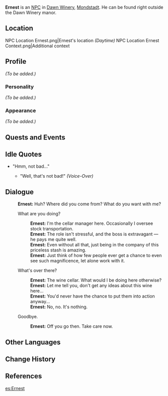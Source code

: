 {{Meta
<!-- REMOVE THIS TEMPLATE AFTER ADDING MISSING INFO -->
|missing_NPC_profile  = yes
}}
{{Character Infobox
|region           = Mondstadt
|image            = NPC Ernest.png
|title            = Warehouse Manager
|type             = NPC
|voiceCN          = [https://zh.moegirl.org.cn/萧翟 Zhai Xiao (萧翟)]<ref>Bilibili: [https://www.bilibili.com/video/BV15N411f7MM/ CN VA Self Announcement]</ref>
}}
'''Ernest''' is an [[NPC]] in [[Dawn Winery]], [[Mondstadt]]. He can be found right outside the Dawn Winery manor.

==Location==
<gallery hideaddbutton="true" captionalign="center">
NPC Location Ernest.png|Ernest's location ''(Daytime)''
NPC Location Ernest Context.png|Additional context
</gallery>

==Profile==
<!--detailed story/lore information goes here-->
''(To be added.)''

===Personality===
''(To be added.)''

===Appearance===
''(To be added.)''

==Quests and Events==
{{Quest Appearances}}

==Idle Quotes==
* "Hmm, not bad..."
** {{A|VO Ernest 01.ogg}} "Well, that's not bad!" ''(Voice-Over)''

==Dialogue==
{{Dialogue start}}
:'''Ernest:''' Huh? Where did you come from? What do you want with me?
:{{DIcon}} What are you doing?
::'''Ernest:''' I'm the cellar manager here. Occasionally I oversee stock transportation.
::'''Ernest:''' The role isn't stressful, and the boss is extravagant &mdash; he pays me quite well.
::'''Ernest:''' Even without all that, just being in the company of this priceless stash is amazing.
::'''Ernest:''' Just think of how few people ever get a chance to even see such magnificence, let alone work with it.
:{{DIcon}} What's over there?
::'''Ernest:''' The wine cellar. What would I be doing here otherwise?
::'''Ernest:''' Let me tell you, don't get any ideas about this wine here...
::'''Ernest:''' You'd never have the chance to put them into action anyway...
::'''Ernest:''' No, no. It's nothing.
:{{DIcon}} Goodbye.
::'''Ernest:''' Off you go then. Take care now.
{{Dialogue end}}

==Other Languages==
{{Other Languages|default_hidden = 1
|en      = Ernest
|zhs     = 恩内斯特
|zhs_rm  = Ēnnèisītè
|zht     = 厄尼斯特
|zht_rm  = Ènísītè
|ja      = アーネスト
|ja_rm   = Aanesuto
|ko      = 에르네스트
|ko_rm   = Ereuneseuteu
|es      = Ernest
|fr      = Ernest
|ru      = Эрнест
|th      = Ernest
|vi      = Ernest
|de      = Ernest
|id      = Ernest
|pt      = Ernest
}}

==Change History==
{{Change History|1.0}}

==References==
{{Reflist}}

[[es:Ernest]]